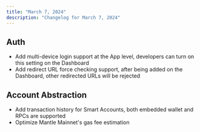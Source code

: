```yaml
---
title: "March 7, 2024"
description: "Changelog for March 7, 2024"
---
```


## Auth
- Add multi-device login support at the App level, developers can turn on this setting on the Dashboard
- Add redirect URL force checking support, after being added on the Dashboard, other redirected URLs will be rejected

## Account Abstraction
- Add transaction history for Smart Accounts, both embedded wallet and RPCs are supported
- Optimize Mantle Mainnet's gas fee estimation

